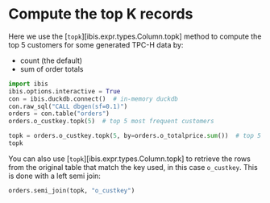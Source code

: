 # Compute the top K records

<!-- prettier-ignore-start -->
Here we use the [`topk`][ibis.expr.types.Column.topk] method to compute the top
5 customers for some generated TPC-H data by:
<!-- prettier-ignore-end -->

- count (the default)
- sum of order totals

```python
import ibis
ibis.options.interactive = True
con = ibis.duckdb.connect()  # in-memory duckdb
con.raw_sql("CALL dbgen(sf=0.1)")
orders = con.table("orders")
orders.o_custkey.topk(5)  # top 5 most frequent customers
```

```python
topk = orders.o_custkey.topk(5, by=orders.o_totalprice.sum())  # top 5 largest spending customers
topk
```

<!-- prettier-ignore-start -->
You can also use [`topk`][ibis.expr.types.Column.topk] to retrieve the rows
from the original table that match the key used, in this case `o_custkey`. This
is done with a left semi join:
<!-- prettier-ignore-end -->

```python
orders.semi_join(topk, "o_custkey")
```
